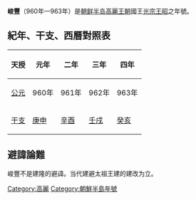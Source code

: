 '''峻豐'''（960年—963年）是[[朝鲜半岛|朝鲜半岛]][[高麗王朝|高麗王朝]]國王[[高麗光宗|光宗王昭]]之年號。

==紀年、干支、西曆對照表==
{| class="wikitable" 
|-
!天授!!元年!!二年!!三年!!四年
|-
![[公元纪年|公元]]
|960年||961年||962年||963年
|-
![[干支纪年|干支]]
|[[庚申|庚申]]||[[辛酉|辛酉]]||[[壬戌|壬戌]]||[[癸亥|癸亥]]
|}

==避諱論難==
峻豐不是建隆的避諱。当代建避太祖王建的建改为立。

{{朝鮮半島年號}}
[[Category:高麗|Category:高麗]]
[[Category:朝鮮半島年號|Category:朝鮮半島年號]]